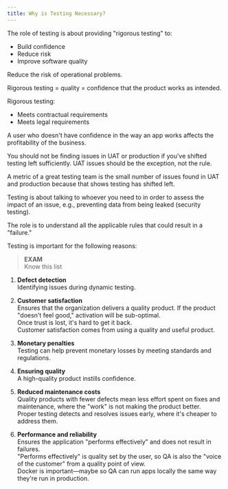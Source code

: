```yaml
---
title: Why is Testing Necessary?
---
```



The role of testing is about providing "rigorous testing" to:

* Build confidence
* Reduce risk
* Improve software quality

Reduce the risk of operational problems.

Rigorous testing = quality = confidence that the product works as intended.

Rigorous testing:
* Meets contractual requirements
* Meets legal requirements

A user who doesn't have confidence in the way an app works affects the profitability of the business.

You should not be finding issues in UAT or production if you've shifted testing left sufficiently. UAT issues should be the exception, not the rule.

A metric of a great testing team is the small number of issues found in UAT and production because that shows testing has shifted left.

Testing is about talking to whoever you need to in order to assess the impact of an issue, e.g., preventing data from being leaked (security testing).

The role is to understand all the applicable rules that could result in a "failure."

Testing is important for the following reasons:

> **EXAM**  
> Know this list

1. **Defect detection**  
Identifying issues during dynamic testing.

2. **Customer satisfaction**  
Ensures that the organization delivers a quality product. If the product "doesn't feel good," activation will be sub-optimal.  
Once trust is lost, it's hard to get it back.  
Customer satisfaction comes from using a quality and useful product.

3. **Monetary penalties**  
Testing can help prevent monetary losses by meeting standards and regulations.

4. **Ensuring quality**  
A high-quality product instills confidence.

5. **Reduced maintenance costs**  
Quality products with fewer defects mean less effort spent on fixes and maintenance, where the "work" is not making the product better.  
Proper testing detects and resolves issues early, where it's cheaper to address them.

6. **Performance and reliability**  
Ensures the application "performs effectively" and does not result in failures.  
"Performs effectively" is quality set by the user, so QA is also the "voice of the customer" from a quality point of view.  
Docker is important—maybe so QA can run apps locally the same way they're run in production.  
